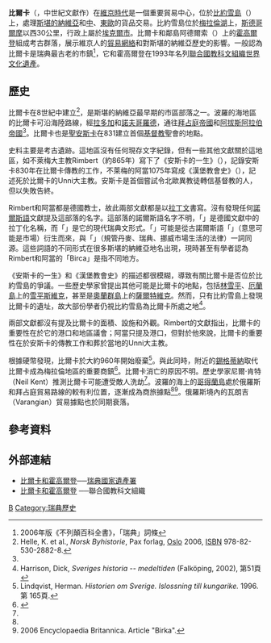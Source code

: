 {{coord|59.33621|17.545466|type:city|display=title}}
{{世界文化遗产概要表
| site_img = Image:Birka Ansgar 2008.jpg
| site_img_capt = 安斯卡十字
| site_img_width = 350px
| zh_name = 比爾卡和[[霍高爾登|霍高爾登]]
| en_name = Birka and Hovgården
| fr_name = Birka et Hovgården
| country = {{SWE}}
| Region = 欧洲和北美地区
| criterion_c = (iii)(iv)
| rg_year = 1993
| ex_rg_year = 
| remarks = 
| org_url = http://whc.unesco.org/en/list/555
| map_img = File:Björkö in Sweden.png
| map_img_width = 200px }}
'''比爾卡'''（{{lang|sv|Birka}}，中世紀文獻作{{lang|sv|Birca}}）在[[維京時代|維京時代]]是一個重要貿易中心，位於[[比約雪島|比約雪島]]（{{lang|sv|Björkö}}）上，處理[[斯堪的納維亞|斯堪的納維亞]]和[[中歐|中]]、[[東歐|東歐]]的貨品交易。比約雪島位於[[梅拉倫湖|梅拉倫湖]]上，[[斯德哥爾摩|斯德哥爾摩]]以西30公里，行政上屬於[[埃克爾市|埃克爾市]]。比爾卡和鄰島阿德爾索（{{lang|sv|Adelsö}}）上的[[霍高爾登|霍高爾登]]組成考古群落，展示維京人的[[貿易網絡|貿易網絡]]和對斯堪的納維亞歷史的影響。一般認為比爾卡是瑞典最古老的市鎮<ref name="Encyclopaedia Britannica">2006年版《不列顛百科全書》，「瑞典」詞條</ref>，它和霍高爾登在1993年名列[[聯合國教科文組織|聯合國教科文組織]][[世界文化遺產|世界文化遺產]]。

==歷史==
比爾卡在8世紀中建立<ref>Helle, K. et al., ''Norsk Byhistorie'', Pax forlag, [[Oslo|Oslo]] 2006, [[ISBN|ISBN]] 978-82-530-2882-8.</ref>，是斯堪的納維亞最早期的市區部落之一。波羅的海地區的比爾卡可沿海陸路線，經[[拉多加|拉多加]]和[[大諾夫哥羅德|諾夫哥羅德]]，通往[[拜占庭帝國|拜占庭帝國]]和[[阿拔斯王朝|阿拔斯]][[阿拉伯帝國|阿拉伯帝國]]<ref name="Encyclopaedia Britannica"/>。比爾卡也是[[聖安斯卡|聖安斯卡]]在831建立首個[[基督教|基督教]]聖會的地點。

史料主要是考古遺跡。這地區沒有任何現存文字紀錄，但有一些其他文獻關於這地區，如不萊梅大主教Rimbert（約865年）寫下了《安斯卡的一生》（{{lang|la|''Vita Ansgari''}}），記錄安斯卡830年在比爾卡傳教的工作，不萊梅的阿當1075年寫成《漢堡教會史》（{{lang|la|''Gesta Hammaburgensis Ecclesiae Pontificum''}}），記述死於比爾卡的Unni大主教。安斯卡是首個嘗試令北歐異教徒轉信基督教的人，但以失敗告終。

Rimbert和阿當都是德國教士，故此兩部文獻都是以[[拉丁文|拉丁文]]書寫。沒有發現任何[[古諾爾斯語|諾爾斯語]]文獻提及這部落的名字。這部落的諾爾斯語名字不明，「{{lang|sv|Birca}}」是德國文獻中的拉丁化名稱，而「{{lang|sv|Birka}}」是它的現代瑞典文形式。「{{lang|sv|Birca}}」可能是從古諾爾斯語「{{lang|non|birk}}」（意思可能是市場）衍生而來，與「{{lang|sv|bjärköarätt}}」（規管丹麥、瑞典、挪威市場生活的法律）一詞同源。這些詞語的不同形式在很多斯堪的納維亞地名出現，現時甚至有學者認為Rimbert和阿當的「Birca」是指不同地方。

《安斯卡的一生》和《漢堡教會史》的描述都很模糊，導致有關比爾卡是否位於比約雪島的爭議。一些歷史學家曾提出其他可能是比爾卡的地點，包括[[林雪平|林雪平]]、[[厄蘭島|厄蘭島]]上的[[雪平斯維克|雪平斯維克]]，甚至是[[奧蘭群島|奧蘭群島]]上的[[薩爾特維克|薩爾特維克]]。然而，只有比約雪島上發現比爾卡的遺址，故大部份學者仍視比約雪島為比爾卡所處之地<ref>Harrison, Dick, ''Sveriges historia -- medeltiden'' (Falköping, 2002), 第51頁</ref>。

兩部文獻都沒有提及比爾卡的面積、設施和外觀。Rimbert的文獻指出，比爾卡的重要性在於它的港口和地區議會；阿當只提及港口，但對於他來說，比爾卡的重要性在於安斯卡的傳教工作和葬於當地的Unni大主教。

根據硬幣發現，比爾卡於大約960年開始廢棄<ref>Lindqvist, Herman. ''Historien om Sverige. Islossning till kungarike.'' 1996. 第 165頁.</ref>。與此同時，附近的[[錫格蒂納|錫格蒂納]]取代比爾卡成為梅拉倫地區的重要商鎮<ref name=Concise>{{cite book |title=A Concise History of Sweden |last=Kent |first=Neil |date=2008-06-12| accessdate=2008-08-27 |publisher=[[Cambridge_University_Press|Cambridge University Press]] |location=[[United_Kingdom|United Kingdom]] |language=en |isbn=0521012279 |pages=9 }}</ref>。比爾卡消亡的原因不明。歷史學家尼爾·肯特（Neil Kent）推測比爾卡可能遭受敵人洗劫<ref name=Concise/>。波羅的海上的[[哥得蘭島|哥得蘭島]]處於俄羅斯和拜占庭貿易路線的較有利位置，逐漸成為商旅據點<ref name=Concise/><ref>2006 Encyclopaedia Britannica. Article "Birka".</ref>。俄羅斯境內的瓦朗吉（Varangian）貿易據點也於同期衰落。

==參考資料==
{{reflist}}

==外部連結==
{{Commonscat|Birka|比爾卡和霍高爾登}}
*[https://web.archive.org/web/20060718051446/http://www.raa.se/varveng/birkae.asp 比爾卡和霍高爾登]──[[瑞典國家遺產署|瑞典國家遺產署]]
*[http://whc.unesco.org/sites/555.htm 比爾卡和霍高爾登] {{Wayback|url=http://whc.unesco.org/sites/555.htm |date=20080705184105 }}──聯合國教科文組織

{{瑞典世界遗产}}
[[Category:瑞典世界遺產|B]]
[[Category:瑞典歷史|Category:瑞典歷史]]